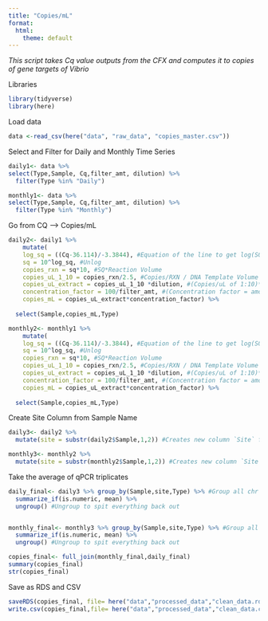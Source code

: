 ```yaml
---
title: "Copies/mL"
format:
  html:
    theme: default
---
```

*This script takes Cq value outputs from the CFX and computes it to copies of gene targets of Vibrio*

Libraries
```r
library(tidyverse)
library(here)
```

Load data
```r
data <-read_csv(here("data", "raw_data", "copies_master.csv"))
```

Select and Filter for Daily and Monthly Time Series 
```r
daily1<- data %>%
select(Type,Sample, Cq,filter_amt, dilution) %>%
  filter(Type %in% "Daily")

monthly1<- data %>%
select(Type,Sample, Cq,filter_amt, dilution) %>%
  filter(Type %in% "Monthly")
```

Go from CQ --> Copies/mL
```r
daily2<- daily1 %>%
    mutate(
    log_sq = ((Cq-36.114)/-3.3844), #Equation of the line to get log(SQ)
    sq = 10^log_sq, #Unlog 
    copies_rxn = sq*10, #SQ*Reaction Volume
    copies_uL_1_10 = copies_rxn/2.5, #Copies/RXN / DNA Template Volume
    copies_uL_extract = copies_uL_1_10 *dilution, #(Copies/uL of 1:10)*(1 if there was no sample dilution // *10 if there was a 1:10 dilution etc.)
    concentration_factor = 100/filter_amt, #(Concentration factor = amount of eluted DNA from ZYMO) / (filter amount from vacuum filtration)
    copies_mL = copies_uL_extract*concentration_factor) %>%
    
  select(Sample,copies_mL,Type)

monthly2<- monthly1 %>%
    mutate(
    log_sq = ((Cq-36.114)/-3.3844), #Equation of the line to get log(SQ)
    sq = 10^log_sq, #Unlog 
    copies_rxn = sq*10, #SQ*Reaction Volume
    copies_uL_1_10 = copies_rxn/2.5, #Copies/RXN / DNA Template Volume
    copies_uL_extract = copies_uL_1_10 *dilution, #(Copies/uL of 1:10)*(1 if there was no sample dilution // *10 if there was a 1:10 dilution etc.)
    concentration_factor = 100/filter_amt, #(Concentration factor = amount of eluted DNA from ZYMO) / (filter amount from vacuum filtration)
    copies_mL = copies_uL_extract*concentration_factor) %>%
    
  select(Sample,copies_mL,Type)

```


Create Site Column from Sample Name 
```r
daily3<- daily2 %>%
  mutate(site = substr(daily2$Sample,1,2)) #Creates new column `Site` from the first two letters in `Sample` (BO16 becomes BO)

monthly3<- monthly2 %>%
  mutate(site = substr(monthly2$Sample,1,2)) #Creates new column `Site` from the first two letters in `Sample` (BO16 becomes BO)
```



Take the average of qPCR triplicates 
```r
daily_final<- daily3 %>% group_by(Sample,site,Type) %>% #Group all chr together. All that should be left out is the numeric vector we want to work with (in this case, copies_mL)
  summarize_if(is.numeric, mean) %>%
  ungroup() #Ungroup to spit everything back out


monthly_final<- monthly3 %>% group_by(Sample,site,Type) %>% #Group all chr together. All that should be left out is the numeric vector we want to work with (in this case, copies_mL)
  summarize_if(is.numeric, mean) %>%
  ungroup() #Ungroup to spit everything back out
```


```r
copies_final<- full_join(monthly_final,daily_final)
summary(copies_final)
str(copies_final)
```


Save as RDS and CSV
```r
saveRDS(copies_final, file= here("data","processed_data","clean_data.rds"))
write.csv(copies_final,file= here("data","processed_data","clean_data.csv")) 

```

